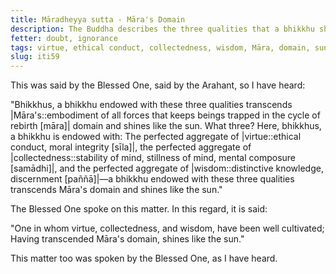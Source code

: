 ```yaml
---
title: Māradheyya sutta - Māra's Domain
description: The Buddha describes the three qualities that a bhikkhu should be endowed with to transcend Māra's domain and shine like the sun.
fetter: doubt, ignorance
tags: virtue, ethical conduct, collectedness, wisdom, Māra, domain, sun, iti, iti50-99
slug: iti59
---
```


This was said by the Blessed One, said by the Arahant, so I have heard:

"Bhikkhus, a bhikkhu endowed with these three qualities transcends |Māra's::embodiment of all forces that keeps beings trapped in the cycle of rebirth [māra]| domain and shines like the sun. What three? Here, bhikkhus, a bhikkhu is endowed with: The perfected aggregate of |virtue::ethical conduct, moral integrity [sīla]|, the perfected aggregate of |collectedness::stability of mind, stillness of mind, mental composure [samādhi]|, and the perfected aggregate of |wisdom::distinctive knowledge, discernment [paññā]|—a bhikkhu endowed with these three qualities transcends Māra's domain and shines like the sun."

The Blessed One spoke on this matter. In this regard, it is said:

"One in whom virtue, collectedness, and wisdom,
have been well cultivated;
Having transcended Māra's domain,
shines like the sun."

This matter too was spoken by the Blessed One, as I have heard.